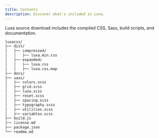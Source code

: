 ```yaml
---
title: Contents
description: Discover what's included in Luxa.
---
```


Luxa source download includes the compiled CSS, Sass, build scripts, and documentation.

```sh
luxacss/
├── dist/
│   ├── compressed/
│   │   ├── luxa.min.css
│   ├── expanded/
│   │   ├── luxa.css
│   │   ├── luxa.css.map
├── docs/
├── sass/
│   ├── colors.scss
│   ├── grid.scss
│   ├── luxa.scss
│   ├── reset.scss
│   ├── spacing.scss
│   ├── typography.scss
│   ├── utilities.scss
│   ├── variables.scss
├── build.js
├── license.md
├── package.json
└── readme.md
```
